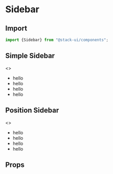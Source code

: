 
<Meta title="Components/Sidebar" component="Sidebar" />

<Story name="Import" />

# Sidebar

## Import

```jsx
import {Sidebar} from "@stack-ui/components";
```
## Simple Sidebar

<Preview withToolbar>
    <Story name="Simple">
        <>
        <Sidebar background="#ddd" >
        <ul>
        <li>hello</li>
        <li>hello</li><li>hello</li><li>hello</li>
        </ul>
        </Sidebar>
        </>
    </Story>
</Preview>

## Position Sidebar

<Preview withToolbar>
    <Story name="Position Sidebar">
        <>
        <Sidebar background="black" position="right" color="#fff">
        <ul>
        <li>hello</li>
        <li>hello</li><li>hello</li><li>hello</li>
        </ul>
        </Sidebar>
        </>
    </Story>
</Preview>

<Story name="Props" />

## Props

<Props of={SidebarTypes} />